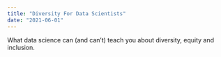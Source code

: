 ```yaml
---
title: "Diversity For Data Scientists"
date: "2021-06-01"
---
```


What data science can (and can't) teach you about diversity, equity and inclusion.
